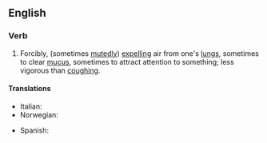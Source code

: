 ==English==

===Verb===
{{en-verb|inf=to [[clear]] [[one's]] [[throat]]|clears one's throat|clearing one's throat|cleared one's throat}}

# Forcibly, (sometimes [[mutedly]]) [[expelling]] air from one's [[lungs]], sometimes to clear [[mucus]], sometimes to attract attention to something; less vigorous than [[coughing]].

====Translations====
{{trans-top|forcibly expulsing air from one's lungs}}
*Italian: {{t-|it|raschiare}}
*Norwegian: {{t-|no|kremte}}
{{trans-mid}}
*Spanish: {{t-|es|carraspear}}
{{trans-bottom}}